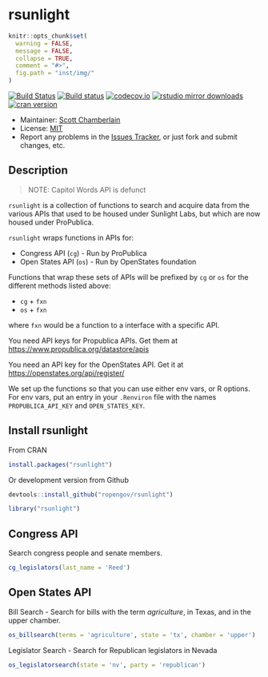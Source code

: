 rsunlight
======

```r
knitr::opts_chunk$set(
  warning = FALSE,
  message = FALSE,
  collapse = TRUE,
  comment = "#>",
  fig.path = "inst/img/"
)
```

[![Build Status](https://api.travis-ci.org/rOpenGov/rsunlight.png)](https://travis-ci.org/rOpenGov/rsunlight)
[![Build status](https://ci.appveyor.com/api/projects/status/ytc2qdo3u2t3ltm6/branch/master)](https://ci.appveyor.com/project/sckott/rsunlight)
[![codecov.io](https://codecov.io/github/rOpenGov/rsunlight/coverage.svg?branch=master)](https://codecov.io/github/rOpenGov/rsunlight?branch=master)
[![rstudio mirror downloads](http://cranlogs.r-pkg.org/badges/grand-total/rsunlight)](https://github.com/metacran/cranlogs.app)
[![cran version](http://www.r-pkg.org/badges/version/rsunlight)](https://cran.r-project.org/package=rsunlight)


+ Maintainer: [Scott Chamberlain](https://github.com/sckott/)
+ License: [MIT](http://opensource.org/licenses/MIT)
+ Report any problems in the [Issues Tracker](https://github.com/ropengov/rsunlight/issues), or just fork and submit changes, etc.


## Description

> NOTE: Capitol Words API is defunct

`rsunlight` is a collection of functions to search and acquire data from the various APIs that used to be housed under Sunlight Labs, but which are now housed under ProPublica.

`rsunlight` wraps functions in APIs for:

* Congress API (`cg`) - Run by ProPublica
* Open States API (`os`) - Run by OpenStates foundation

Functions that wrap these sets of APIs will be prefixed by `cg` or `os` for the different methods listed above:

* `cg` + `fxn`
* `os` + `fxn`

where `fxn` would be a function to a interface with a specific API.


You need API keys for Propublica APIs. Get them at
<https://www.propublica.org/datastore/apis>

You need an API key for the OpenStates API. Get it at
<https://openstates.org/api/register/>


We set up the functions so that you can use either env vars, or R options.
For env vars, put an entry in your `.Renviron` file with the names
`PROPUBLICA_API_KEY` and `OPEN_STATES_KEY`.

## Install rsunlight

From CRAN

```r
install.packages("rsunlight")
```

Or development version from Github

```r
devtools::install_github("ropengov/rsunlight")
```

```r
library("rsunlight")
```

## Congress API

Search congress people and senate members.

```r
cg_legislators(last_name = 'Reed')
```

## Open States API

Bill Search - Search for bills with the term _agriculture_, in Texas, and in the upper chamber.

```r
os_billsearch(terms = 'agriculture', state = 'tx', chamber = 'upper')
```

Legislator Search - Search for Republican legislators in Nevada

```r
os_legislatorsearch(state = 'nv', party = 'republican')
```
